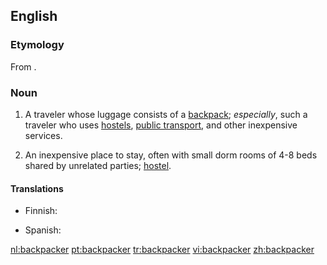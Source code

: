 ==English==

===Etymology===
From {{suffix|backpack|er}}.

===Noun===
{{en-noun}}

# A traveler whose luggage consists of a [[backpack]]; ''especially'', such a traveler who uses [[hostel]]s, [[public transport]], and other inexpensive services.
# {{chiefly|New Zealand}} An inexpensive place to stay, often with small dorm rooms of 4-8 beds shared by unrelated parties; [[hostel]].

====Translations====
{{trans-top|A traveler}}
*Finnish: {{t-|fi|reppumatkaaja}}
{{trans-mid}}
*Spanish: {{t-|es|mochilero|m}}
{{trans-bottom}}

{{trans-top|A hostel}}
{{trans-mid}}
{{trans-bottom}}

[[nl:backpacker]]
[[pt:backpacker]]
[[tr:backpacker]]
[[vi:backpacker]]
[[zh:backpacker]]